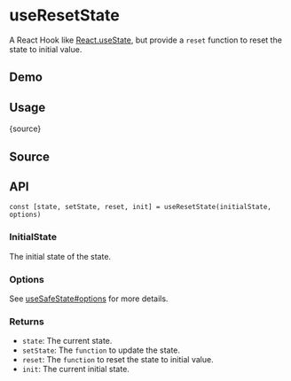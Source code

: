 # useResetState


<HooksType category="State" />

A React Hook like [React.useState](https://react.dev/reference/react/useState), but provide a `reset` function to reset the state to initial value.

## Demo


<App />

## Usage


<RawCode>{source}</RawCode>

## Source


<Source />

## API

```tsx
const [state, setState, reset, init] = useResetState(initialState, options)
```

### InitialState

The initial state of the state.

### Options

See [useSafeState#options](/reference/use-safe-state/#options) for more details.

### Returns

- `state`: The current state.
- `setState`: The `function` to update the state.
- `reset`: The `function` to reset the state to initial value.
- `init`: The current initial state.
